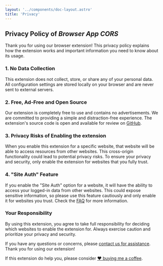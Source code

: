 ```yaml
---
layout: '../components/doc-layout.astro'
title: 'Privacy'
---
```

## Privacy Policy of *Browser App CORS*


Thank you for using our browser extension! This privacy policy explains how the extension works and important information you need to know about its usage.

### 1. No Data Collection
This extension does not collect, store, or share any of your personal data. All configuration settings are stored locally on your browser and are never sent to external servers.

### 2. Free, Ad-Free and Open Source
Our extension is completely free to use and contains no advertisements. We are committed to providing a simple and distraction-free experience. The extension's source code is open and available for review on [GitHub](https://github.com/oe/browser-app-cors).

### 3. Privacy Risks of Enabling the extension
When you enable this extension for a specific website, that website will be able to access resources from other websites. This cross-origin functionality could lead to potential privacy risks. To ensure your privacy and security, only enable the extension for websites that you fully trust.

### 4. "Site Auth" Feature
If you enable the "Site Auth" option for a website, it will have the ability to access your logged-in data from other websites. This could expose sensitive information, so please use this feature cautiously and only enable it for websites you trust. Check the [FAQ](/faq/#site-auth) for more information.

### Your Responsibility
By using this extension, you agree to take full responsibility for deciding which websites to enable the extension for. Always exercise caution and prioritize your privacy and security.

If you have any questions or concerns, please [contact us for assistance](mailto:apps@forth.ink?subject=Browser%20App%20CORS%20Privacy%20Concerns). Thank you for using our extension!


If this extension do help you, please consider [❤️ buying me a coffee](https://forth.ink/donate/).


